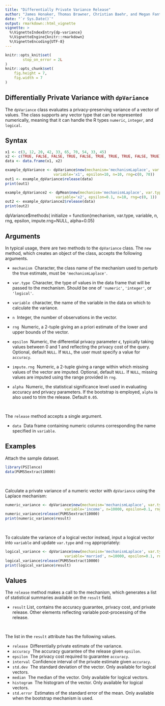 ```yaml
---
title: "Differentially Private Variance Release"
author: "James Honaker, Thomas Brawner, Christian Baehr, and Megan Fantes"
date: "`r Sys.Date()`"
output: rmarkdown::html_vignette
vignette: >
  %\VignetteIndexEntry{dp-variance}
  %\VignetteEngine{knitr::rmarkdown}
  %\VignetteEncoding{UTF-8}
---
```


```r
knitr::opts_knit$set(
        stop_on_error = 2L
)
knitr::opts_chunk$set(
    fig.height = 7,
    fig.width = 7
)
```

Differentially Private Variance with `dpVariance`
-----------------------------------------

The `dpVariance` class evaluates a privacy-preserving variance of a vector of values. The class supports any vector type that can be represented numerically, meaning that it can handle the R types `numeric`, `integer`, and `logical`.

<!--
Differential privacy is a rigorous mathematical framework for making statistical information about private datasets available. This is done in such a way that guarantees that information about specific individuals in the dataset does not leak out. Differentially private estimates of various statistics are available in this package.  For example, the `mean.release()` function releases a mean of a variable, while adding a precise about of noise to guarantee `epsilon` differential privacy. 

The privacy loss parameter `epsilon` is chosen by the user and represents the degree of privacy preservation guaranteed to each observation in the data when releasing information. Typically this is valued between 0 and 1; as the value gets smaller, the level of privacy protection grows. However, greater privacy protection means more noise must be added to the true mean to achieve the desired amount of privacy. Therefore, as epsilon grows smaller, the privacy protection becomes greater, but the accuracy of the statistical release becomes weaker.

It is noteworthy the user must manually specify the number of observations, variable type, and range of the data of interest; data will only be touched at the point the estimate to be released is actually computed, and only by the function computing that estimate. This structure decreases the possibility of an unauthorized release of information. Additional parameter specification includes the desired `epsilon` value and post-processing steps the user would like to perform on the released statistic. 
-->

Syntax
------

```r
x1 <- c(3, 12, 20, 42, 33, 65, 70, 54, 33, 45)
x2 <- c(TRUE, FALSE, FALSE, TRUE, FALSE, TRUE, TRUE, TRUE, FALSE, TRUE)
data <- data.frame(x1, x2)

example_dpVariance <- dpVariance$new(mechanism='mechanismLaplace', var.type='numeric', 
                      variable='x1', epsilon=10, n=10, rng=c(0, 70))
out1 <- example_dpVariance$release(data)
print(out1)

example_dpVariance2 <- dpMean$new(mechanism='mechanismLaplace', var.type='logical', 
                       variable='x2', epsilon=0.1, n=10, rng=c(0, 1))
out2 <- example_dpVariance2$release(data)
print(out2)
```


dpVariance$methods(
    initialize = function(mechanism, var.type, variable, n, rng, epsilon,
                          impute.rng=NULL, alpha=0.05)



Arguments
---------

In typical usage, there are two methods to the `dpVariance` class. The `new` method, which creates an object of the class, accepts the following arguments.

* `mechanism` \ Character, the class name of the mechanism used to perturb the true estimate, must be `'mechanismLaplace'`.

* `var.type` \ Character, the type of values in the data frame that will be passed to the mechanism. Should be one of `'numeric'`, `'integer'`, or `'logical'`.

* `variable` \ character, the name of the variable in the data on which to calculate the variance.

* `n` \ Integer, the number of observations in the vector.

* `rng` \ Numeric, a 2-tuple giving an a priori estimate of the lower and upper bounds of the vector.

* `epsilon` \ Numeric, the differential privacy parameter $\epsilon$, typically taking values between 0 and 1 and reflecting the privacy cost of the query. Optional, default `NULL`. If `NULL`, the user must specify a value for `accuracy`.

* `impute.rng` \ Numeric, a 2-tuple giving a range within which missing values of the vector are imputed. Optional, default `NULL`. If `NULL`, missing values are imputed using the range provided in `rng`.

* `alpha` \ Numeric, the statistical significance level used in evaluating accuracy and privacy parameters. If the bootstrap is employed, `alpha` is also used to trim the release. Default `0.05`.

&nbsp; 

The `release` method accepts a single argument. 

* `data` \ Data frame containing numeric columns corresponding the name specified in `variable`.

Examples
------

Attach the sample dataset. 

```r
library(PSIlence)
data(PUMS5extract10000)
```

&nbsp;

Calculate a private variance of a numeric vector with `dpVariance` using the Laplace mechanism:

```r
numeric_variance <- dpVariance$new(mechanism='mechanismLaplace', var.type='numeric', 
                           variable='income', n=10000, epsilon=0.1, rng=c(0, 750000))
numeric_variance$release(PUMS5extract10000)
print(numeric_variance$result)
```

&nbsp;

To calculate the variance of a logical vector instead, input a logical vector into `variable` and update `var.type` and `rng` appropriately:

```r
logical_variance <- dpVariance$new(mechanism='mechanismLaplace', var.type='logical', 
                           variable='married', n=10000, epsilon=0.1, rng=c(0, 1))
logical_variance$release(PUMS5extract10000)
print(logical_variance$result)
```

Values
------

The `release` method makes a call to the mechanism, which generates a list of statistical summaries available on the `result` field.

* `result` List, contains the accuracy guarantee, privacy cost, and private release. Other elements reflecting variable post-processing of the release.

&nbsp; 

The list in the `result` attribute has the following values.

* `release` \ Differentially private estimate of the variance.
* `accuracy` \ The accuracy guarantee of the release given `epsilon`.
* `epsilon` \ The privacy cost required to guarantee `accuracy`.
* `interval` \ Confidence interval of the private estimate given `accuracy`.
* `std.dev` \ The standard deviation of the vector. Only available for logical vectors.
* `median` \ The median of the vector. Only available for logical vectors.
* `histogram` \ The histogram of the vector. Only available for logical vectors.
* `std.error` \ Estimates of the standard error of the mean. Only available when the bootstrap mechanism is used.

